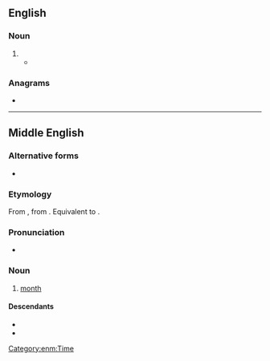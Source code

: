 ==English==

===Noun===
{{en-noun}}

# {{obsolete spelling of|month|lang=en}}
#* {{quote-book|passage=''IT is deſigned, that the Countery ſhall be furnished once a '''moneth''' ( or if any Glut of Occurrences happen, oftener, ) with an Account of ſuch conſiderable things as have arrived unto our Notice.''|title=[[s:Publick Occurrences Both Forreign and Domestick|Publick Occurrences Both Forreign and Domestick]]|year=1690|author=Richard Pierce}}

===Anagrams===
* {{anagrams|en|a=ehmnot|mothen}}

----

==Middle English==

===Alternative forms===
* {{alter|enm|month|monþ|moneþ|monæþ|moneþe}}

===Etymology===
From {{inh|enm|ang|mōnaþ}}, from {{inh|enm|gem-pro|*mēnōþs}}. Equivalent to {{af|enm|mone|-th}}.

===Pronunciation===
* {{IPA|lang=enm|/ˈmoːn(ə)θ/|/ˈmɔn(ə)θ/}}

===Noun===
{{enm-noun|pl=monethes|pl2=monets}}

# [[month]]

====Descendants====
* {{desc|en|month}}
* {{desc|sco|moneth}}

[[Category:enm:Time]]